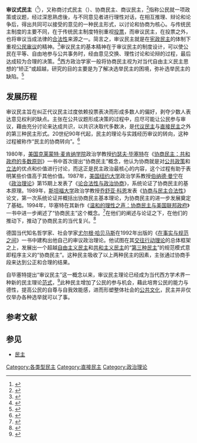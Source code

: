 {{Democracy}}
'''审议式民主'''（{{lang-en|deliberative democracy}}<ref name="林毓生錢永祥2014">{{cite book|author1=林毓生|author2=錢永祥|author3=蕭高彥|coauthors=蔡英文, 沈松僑|title=公民社會基本觀念|url=https://books.google.com/books?id=ExFGR9da3dkC|year=2014|publisher=中央研究院人文社會科學研究中心|access-date=2019-01-01|archive-date=2021-10-22|archive-url=https://web.archive.org/web/20211022073137/https://books.google.com/books?id=ExFGR9da3dkC|dead-url=no}}</ref>），又称商讨式民主（{{lang-en|discursive democracy}}）、协商民主、商议民主，<ref name="行政院研究发展考核委员会2012">{{cite book|author=行政院研究发展考核委员会|title=台湾电子治理的过去现在与未来|url=https://books.google.com/books?id=FnUmDwAAQBAJ&pg=PA216|date=1 February 2012|publisher=中华民国政府出版品|isbn=978-986-03-1710-7|pages=216–|access-date=2019-01-01|archive-date=2021-10-22|archive-url=https://web.archive.org/web/20211022073135/https://books.google.com/books?id=FnUmDwAAQBAJ&pg=PA216|dead-url=no}}</ref>指称公民就一项政策或议题，经过深思熟虑後，与不同意见者进行理性对话，在相互推理、辩论和论争后，得出共同可以接受的意见的一种民主形式，以讨论和协商为核心。与传统民主制度的主要不同，在于传统民主制度特别重视[[投票|投票]]，而审议民主，在投票之外，也将审议当成法律的[[合法性|合法性]]来源之一。简言之，审议民主就是在[[宪政民主|宪政民主]]的体制下重视[[公民审议|公民审议]]的精神。<ref>{{cite news|url=http://homepage.ntu.edu.tw/~hwlin/paper/Deliberative_Democracy_And_Citizen.pdf|title=審議民主與公民養成|date=|publisher=國立臺灣大學|accessdate=2019-01-01|archive-date=2019-01-02|archive-url=https://web.archive.org/web/20190102002139/http://homepage.ntu.edu.tw/~hwlin/paper/Deliberative_Democracy_And_Citizen.pdf|dead-url=no}}</ref>审议民主的基本精神在于审议民主的制度设计，可以使公民在平等、自由地参与公共事务时，经由意见交换、理性讨论和论辩的过程，最后达成较为合理的决策。<ref>{{cite book|title=学术硏究|url=https://books.google.com/books?id=5CbkAAAAMAAJ|year=2008|publisher=广东人民出版社|access-date=2019-01-01|archive-date=2020-12-12|archive-url=https://web.archive.org/web/20201212110610/https://books.google.com/books?id=5CbkAAAAMAAJ|dead-url=no}}</ref>西方政治学家一般将协商民主视为对当代自由主义民主思想的“矫正”或超越，研究的目的主要是为了解决选举民主的困境，弥补选举民主的缺陷。<ref>{{cite news|url=http://www.cppcc.gov.cn/zxww/2013/08/21/ARTI1377050285300464.shtml|title=从两种民主形式看我国民主政治的优势|date=2013-08-21|publisher=中国人民政治协商会议全国委员会|accessdate=2019-01-01|archive-date=2019-01-01|archive-url=https://web.archive.org/web/20190101195609/http://www.cppcc.gov.cn/zxww/2013/08/21/ARTI1377050285300464.shtml}}</ref>

==发展历程==
审议民主旨在纠正代议民主过度依赖投票表决而形成多数人的偏好，剥夺少数人表达意见权利的缺点。主张在公共议题形成决策的过程中，应尽可能让公民参与审议，藉由充分讨论来达成共识，以共识决取代多数决，是[[代议民主|代议民主]]与[[直接民主|直接民主]]之外的第三种民主形式。20世纪90年代起，民主的理论与实践经历审议的转向，这种过程被称作“民主的协商转向”。<ref>{{cite news|url=http://www.sinchew.com.my/node/1763301|title=吴慧苑·我们都是政治动物|date=2018年6月8日|publisher=星洲网|accessdate=2019年1月1日|archive-date=2019年6月3日|archive-url=https://web.archive.org/web/20190603184643/http://www.sinchew.com.my/node/1763301|dead-url=no}}</ref>

1980年，[[美国|美国]][[克莱蒙特·麦肯纳学院|克莱蒙特·麦肯纳学院]]政治学教授[[约瑟夫·毕塞特|约瑟夫·毕塞特]]在《[[协商民主：共和政府的多数原则|协商民主：共和政府的多数原则]]》一书中首次提出“协商民主”概念，他认为协商就是对[[公共政策|公共政策]]和[[立法|立法]]的优点和价值进行讨论，而这正是民主政治最核心的内容，这个过程有助于表明某些价值高于其他价值。1987年，[[美国|美国]][[纽约大学|纽约大学]]政治学系教授[[伯纳德·曼宁|伯纳德·曼宁]]在《[[政治理论（期刊）|政治理论]]》第15期上发表了《[[论合法性与政治协商|论合法性与政治协商]]》，系统论证了协商民主的基本原理。1989年，[[斯坦福大学|斯坦福大学]]政治学教授[[乔舒亚·科恩|乔舒亚·科恩]]发表《[[协商与民主合法性|协商与民主合法性]]》论文，第一次系统论证并概括出协商民主基本理论，为协商民主的进一步发展奠定了基础。1994年，毕塞特在其新作《[[温和的理性之声：协商民主与美国联邦政府|温和的理性之声：协商民主与美国联邦政府]]》一书中进一步阐述了“协商民主”这个概念。<ref name="JosephJoseph2018">{{cite book|author1=Teresa Joseph|author2=Siby K. Joseph|title=Deliberative Democracy: Understanding the Indian Experience|url=https://books.google.com/books?id=xepTDwAAQBAJ&pg=PT76|date=29 March 2018|publisher=Taylor & Francis|isbn=978-0-429-94268-6|pages=76–|access-date=2019-01-01|archive-date=2020-12-12|archive-url=https://web.archive.org/web/20201212110618/https://books.google.com/books?id=xepTDwAAQBAJ&pg=PT76|dead-url=no}}</ref>在他们的阐述与论证之下，在他们的推动下，推动了协商民主的当代复兴。<ref name="罗维2016">{{cite book|author=罗维|title=中西协商民主制度与实践比较|url=https://books.google.com/books?id=DEhyDwAAQBAJ&pg=PT18|date=1 June 2016|publisher=|isbn=978-7-5118-9667-4|pages=18–|access-date=2019-01-01|archive-date=2020-12-12|archive-url=https://web.archive.org/web/20201212110624/https://books.google.com/books?id=DEhyDwAAQBAJ&pg=PT18|dead-url=no}}</ref>

德国当代知名哲学家、社会学家[[尤尔根·哈贝马斯|尤尔根·哈贝马斯]]在1992年出版的《[[在事实与规范之间|在事实与规范之间]]》一书中建构出他自己的审议政治理论。他试图在其[[交往行动理论|交往行动理论]]的总体框架之上，发展出一个超越[[自由主义民主|自由主义民主]]和[[共和主义民主|共和主义民主]]的“[[第三种民主|第三种民主]]”的规范模式意即程序主义的“协商民主”。这种民主吸收了以上两种民主的因素，主张通过协商手段来达到公正和合理的结果。

自毕塞特提出“审议民主”这一概念以来，审议民主理论已经成为当代西方学术界一种新的民主理论[[范式|范式]]，<ref name="陈家刚2015">{{cite book|author=陈家刚|title=协商民主与国家治理：中国深化改革的新路向新解读|url=https://books.google.com/books?id=vvjUCQAAQBAJ&pg=PT123|date=9 June 2015|publisher=中央编译局|pages=123–|id=GGKEY:7BPCY8WU7GD|access-date=2019-01-01|archive-date=2020-12-12|archive-url=https://web.archive.org/web/20201212110705/https://books.google.com/books?id=vvjUCQAAQBAJ&pg=PT123|dead-url=no}}</ref>此种民主增加了公民的参与机会，藉此培育公民的能力与德性，提高公民的自尊与自我效能感，进而形塑整体社会的[[公共文化|公共文化]]，民主并非仅仅举办各种选举就可以了事。

== 参考文献 ==
{{Reflist}}

== 参见 ==
{{Portal|政治}}
* [[民主|民主]]

[[Category:各类型民主|Category:各类型民主]]
[[Category:直接民主|Category:直接民主]]
[[Category:政治理论|Category:政治理论]]